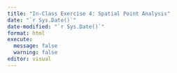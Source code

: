 ```yaml
---
title: "In-Class Exercise 4: Spatial Point Analysis"
date: "`r Sys.Date()`"
date-modified: "`r Sys.Date()`"
format: html
execute:
  message: false
  warning: false
editor: visual
---
```

